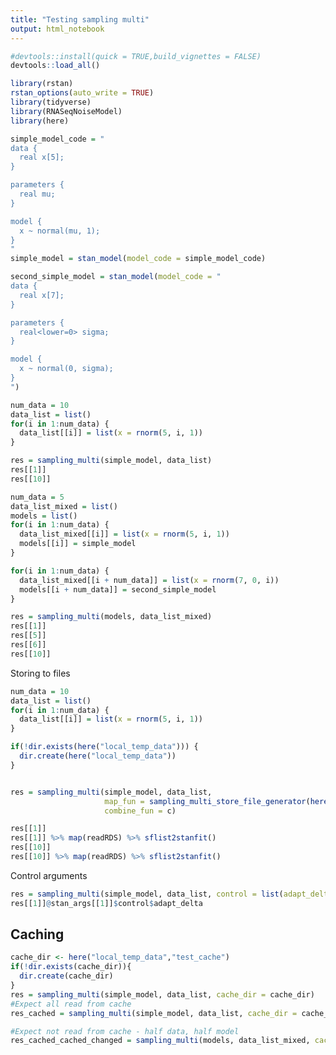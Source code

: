 ```yaml
---
title: "Testing sampling multi"
output: html_notebook
---
```


```r
#devtools::install(quick = TRUE,build_vignettes = FALSE)
devtools::load_all()

library(rstan)
rstan_options(auto_write = TRUE)
library(tidyverse)
library(RNASeqNoiseModel)
library(here)

simple_model_code = "
data {
  real x[5];
}

parameters {
  real mu;
}

model {
  x ~ normal(mu, 1);
}
"
simple_model = stan_model(model_code = simple_model_code)

second_simple_model = stan_model(model_code = "
data {
  real x[7];
}

parameters {
  real<lower=0> sigma;
}

model {
  x ~ normal(0, sigma);
}
")

```

```r
num_data = 10
data_list = list()
for(i in 1:num_data) {
  data_list[[i]] = list(x = rnorm(5, i, 1))
}

res = sampling_multi(simple_model, data_list)
res[[1]]
res[[10]]
```

```r
num_data = 5
data_list_mixed = list()
models = list()
for(i in 1:num_data) {
  data_list_mixed[[i]] = list(x = rnorm(5, i, 1))
  models[[i]] = simple_model
}

for(i in 1:num_data) {
  data_list_mixed[[i + num_data]] = list(x = rnorm(7, 0, i))
  models[[i + num_data]] = second_simple_model
}

res = sampling_multi(models, data_list_mixed)
res[[1]]
res[[5]]
res[[6]]
res[[10]]
```

Storing to files

```r
num_data = 10
data_list = list()
for(i in 1:num_data) {
  data_list[[i]] = list(x = rnorm(5, i, 1))
}

if(!dir.exists(here("local_temp_data"))) {
  dir.create(here("local_temp_data"))
}


res = sampling_multi(simple_model, data_list, 
                     map_fun = sampling_multi_store_file_generator(here("local_temp_data"),"simple_fit"), 
                     combine_fun = c)

res[[1]]
res[[1]] %>% map(readRDS) %>% sflist2stanfit()
res[[10]]
res[[10]] %>% map(readRDS) %>% sflist2stanfit()
```

Control arguments

```r
res = sampling_multi(simple_model, data_list, control = list(adapt_delta = 0.95))
res[[1]]@stan_args[[1]]$control$adapt_delta

```

## Caching

```r
cache_dir <- here("local_temp_data","test_cache")
if(!dir.exists(cache_dir)){
  dir.create(cache_dir)
}
res = sampling_multi(simple_model, data_list, cache_dir = cache_dir)
#Expect all read from cache
res_cached = sampling_multi(simple_model, data_list, cache_dir = cache_dir)

#Expect not read from cache - half data, half model
res_cached_cached_changed = sampling_multi(models, data_list_mixed, cache_dir = cache_dir)


```

